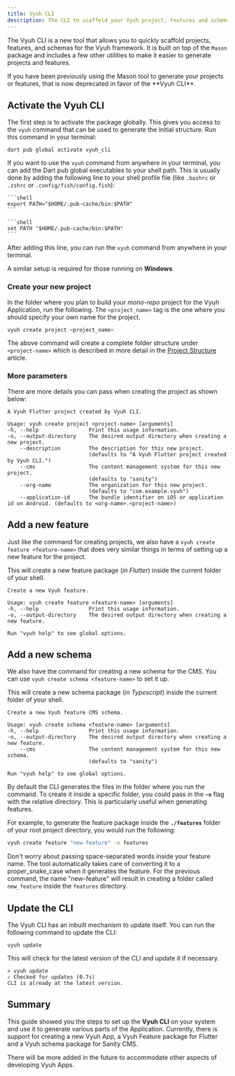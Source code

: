```yaml
---
title: Vyuh CLI
description: The CLI to scaffold your Vyuh project, features and schemas
---
```



The Vyuh CLI is a new tool that allows you to quickly scaffold projects,
features, and schemas for the Vyuh framework. It is built on top of the `Mason`
package and includes a few other utilities to make it easier to generate
projects and features.

<Aside type={'caution'} title={'Deprecation'}>
  If you have been previously using the Mason tool to generate your projects or
  features, that is now deprecated in favor of the **Vyuh CLI**.
</Aside>

## Activate the Vyuh CLI

The first step is to activate the <PubBadge name="vyuh_cli" inline /> package
globally. This gives you access to the `vyuh` command that can be used to
generate the initial structure. Run this command in your terminal:

```shell
dart pub global activate vyuh_cli
```

<Aside type={'tip'} title={'Adding to Shell Path'}>

If you want to use the `vyuh` command from anywhere in your terminal, you can
add the Dart pub global executables to your shell path. This is usually done by
adding the following line to your shell profile file (like `.bashrc` or `.zshrc`
or `.config/fish/config.fish`):

<Tabs>
  <TabItem label={'Bash, Zsh'}>

    ```shell
    export PATH="$HOME/.pub-cache/bin:$PATH"
    ```

  </TabItem>
  <TabItem label={'Fish'}>

    ```shell
    set PATH "$HOME/.pub-cache/bin:$PATH"
    ```

  </TabItem>
</Tabs>

After adding this line, you can run the `vyuh` command from anywhere in your
terminal.

A similar setup is required for those running on **Windows**.

</Aside>

### Create your new project

In the folder where you plan to build your _mono-repo_ project for the Vyuh
Application, run the following. The `<project_name>` tag is the one where you
should specify your own name for the project.

```bash
vyuh create project <project_name>
```

The above command will create a complete folder structure under `<project-name>`
which is described in more detail in the
[Project Structure](/guides/project-structure) article.

### More parameters

There are more details you can pass when creating the project as shown below:

```text title="Create Project" {3}
A Vyuh Flutter project created by Vyuh CLI.

Usage: vyuh create project <project-name> [arguments]
-h, --help                Print this usage information.
-o, --output-directory    The desired output directory when creating a new project.
    --description         The description for this new project.
                          (defaults to "A Vyuh Flutter project created by Vyuh CLI.")
    --cms                 The content management system for this new project.
                          (defaults to "sanity")
    --org-name            The organization for this new project.
                          (defaults to "com.example.vyuh")
    --application-id      The bundle identifier on iOS or application id on Android. (defaults to <org-name>.<project-name>)
```

## Add a new feature

Just like the command for creating projects, we also have a
`vyuh create feature <feature-name>` that does very similar things in terms of
setting up a new feature for the project.

This will create a new feature package (_in Flutter_) inside the current folder
of your shell.

```text title="Create Feature" {3}
Create a new Vyuh feature.

Usage: vyuh create feature <feature-name> [arguments]
-h, --help                Print this usage information.
-o, --output-directory    The desired output directory when creating a new feature.

Run "vyuh help" to see global options.

```

## Add a new schema

We also have the command for creating a new schema for the CMS. You can use
`vyuh create schema <feature-name>` to set it up.

This will create a new schema package (_in Typescript_) inside the current
folder of your shell.

```text title="Create Schema" {3}
Create a new Vyuh feature CMS schema.

Usage: vyuh create schema <feature-name> [arguments]
-h, --help                Print this usage information.
-o, --output-directory    The desired output directory when creating a new feature.
    --cms                 The content management system for this new schema.
                          (defaults to "sanity")

Run "vyuh help" to see global options.

```

<Aside title={'Custom output folder'}>

By default the CLI generates the files in the folder where you run the command.
To create it inside a specific folder, you could pass in the **`-o`** flag with
the relative directory. This is particularly useful when generating features.

For example, to generate the feature package inside the **`./features`** folder
of your root project directory, you would run the following:

```bash
vyuh create feature "new-feature" -o features
```

Don't worry about passing space-separated words inside your feature name. The
tool automatically takes care of converting it to a proper_snake_case when it
generates the feature. For the previous command, the name "new-feature" will
result in creating a folder called `new_feature` inside the `features`
directory.

</Aside>

## Update the CLI

The Vyuh CLI has an inbuilt mechanism to update itself. You can run the
following command to update the CLI:

```shell
vyuh update
```

This will check for the latest version of the CLI and update it if necessary.

```shell
> vyuh update
✓ Checked for updates (0.7s)
CLI is already at the latest version.

```

## Summary

This guide showed you the steps to set up the **Vyuh CLI** on your system and
use it to generate various parts of the Application. Currently, there is support
for creating a new Vyuh App, a Vyuh Feature package for Flutter and a Vyuh
schema package for Sanity CMS.

There will be more added in the future to accommodate other aspects of
developing Vyuh Apps.
